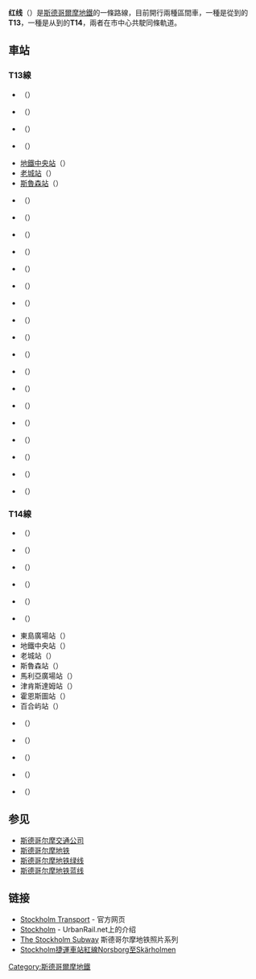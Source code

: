 {{请求翻译|sv}}
'''红线'''（{{lang-sv|'''Röda linjen'''}}）是[[斯德哥爾摩地鐵|斯德哥爾摩地鐵]]的一條路線，目前開行兩種區間車，一種是從{{Link-en|諾斯堡站|Norsborg metro station}}到{{Link-en|羅普斯田站|Ropsten metro station}}的'''T13'''，一種是从{{Link-en|福然根站|Fruängen metro station}}到{{Link-en|墨比中心站|Mörby centrum metro station}}的'''T14'''，兩者在市中心共駛同條軌道。

==車站==
===T13線===
*{{Link-en|羅普斯騰站|Ropsten metro station}}（{{lang|en|Ropsten}}）
*{{Link-sv|耶爾德特站|Gärdet (tunnelbanestation)}}（{{lang|en|Gärdet}}）
*{{Link-sv|卡爾拉廣場站|Karlaplan metro station}}（{{lang|en|Karlaplan}}）
*{{Link-sv|東島廣場站|Östermalmstorg (tunnelbanestation)}}（{{lang|en|Östermalmstorg}}）
*[[地鐵中央站_(斯德哥爾摩)|地鐵中央站]]（{{lang|en|T-Centralen}}）
*[[老城站_(斯德哥爾摩)|老城站]]（{{lang|en|Gamla stan}}）
*[[斯魯森站|斯魯森站]]（{{lang|en|Slussen}}）
*{{Link-sv|馬利亞廣場站|Mariatorget (tunnelbanestation)}}（{{lang|en|Mariatorget}}）
*{{Link-sv|津肯斯達姆站|Zinkensdamm (tunnelbanestation)}}（{{lang|en|Zinkensdamm}}）
*{{Link-sv|霍恩什圖站|Hornstull (tunnelbanestation)}}（{{lang|en|Hornstull}}）
*{{Link-sv|百合屿站|Liljeholmen (tunnelbanestation)}}（{{lang|en|Liljeholmen}}）
*{{Link-sv|阿斯普登站|Aspudden (tunnelbanestation)}}（{{lang|en|Aspudden}}）
*{{Link-sv|恩什贝里站|Örnsberg (tunnelbanestation)}}（{{lang|en|Örnsberg}}）
*{{Link-sv|阿克薩山站|Axelsberg (tunnelbanestation)}}（{{lang|en|Axelsberg}}）
*{{Link-sv|馬拉霍登站|Mälarhöjden (tunnelbanestation)}}（{{lang|en|Mälarhöjden}}）
*{{Link-sv|布列但站|Bredäng (tunnelbanestation)}}（{{lang|en|Bredäng}}）
*{{Link-sv|賽特拉站|Sätra (tunnelbanestation)}}（{{lang|en|Sätra}}）
*{{Link-sv|謝霍蒙站|Skärholmen (tunnelbanestation)}}（{{lang|en|Skärholmen}}）
*{{Link-sv|沃爾山站|Vårberg (tunnelbanestation)}}（{{lang|en|Vårberg}}）
*{{Link-sv|沃爾農莊站|Vårby gård (tunnelbanestation)}}（{{lang|en|Vårby gård}}）
*{{Link-sv|馬斯莫站|Masmo (tunnelbanestation)}}（{{lang|en|Masmo}}）
*{{Link-sv|菲夏站|Fittja (tunnelbanestation)}}（{{lang|en|Fittja}}）
*{{Link-sv|艾爾比站|Alby (tunnelbanestation)}}（{{lang|en|Alby}}）
*{{Link-sv|哈龍達站|Hallunda (tunnelbanestation)}}（{{lang|en|Hallunda}}）
*{{Link-en|諾斯堡站|Norsborg metro station}}（{{lang|en|Norsborg}}）

===T14線===
*{{Link-en|墨比中心站|Mörby centrum metro station}}（{{lang|en|Mörby centrum}}）
*{{Link-sv|丹德呂德醫院站|Danderyds sjukhus (tunnelbanestation)}}（{{lang|en|Danderyds sjukhus}}）
*{{Link-sv|貝里斯漢姆拉站|Bergshamra (tunnelbanestation)}}（{{lang|en|Bergshamra}}）
*{{Link-sv|大學站 (斯德哥爾摩)|Universitetet (tunnelbanestation)|斯德哥尔摩大學站}}（{{lang|en|Universitetet}}）
*{{Link-sv|皇家工學院站|Tekniska högskolan (tunnelbanestation)}}（{{lang|en|Tekniska högskolan}}）
*{{Link-sv|體育場站 (斯德哥爾摩)|Stadion metro station|體育場站}}（{{lang|en|Stadion}}）
*東島廣場站（{{lang|en|Östermalmstorg}}）
*地鐵中央站（{{lang|en|T-Centralen}}）
*老城站（{{lang|en|Gamla stan}}）
*斯魯森站（{{lang|en|Slussen}}）
*馬利亞廣場站（{{lang|en|Mariatorget}}）
*津肯斯達姆站（{{lang|en|Zinkensdamm}}）
*霍恩斯圖站（{{lang|en|Hornstull}}）
*百合屿站（{{lang|en|Liljeholmen}}）
*{{Link-sv|仲夏花環站|Midsommarkransen (tunnelbanestation)}}（{{lang|en|Midsommarkransen}}）
*{{Link-sv|電話廣場站|Telefonplan (tunnelbanestation)}}（{{lang|en|Telefonplan}}）
*{{Link-sv|海格斯騰索森站|Hägerstensåsen (tunnelbanestation)}}（{{lang|en|Hägerstensåsen}}）
*{{Link-sv|韋斯特托普站|Västertorp (tunnelbanestation)}}（{{lang|en|Västertorp}}）
*{{Link-en|福然根站|Fruängen metro station}}（{{lang|en|Fruängen}}）

== 参见 ==
* [[斯德哥尔摩交通公司|斯德哥尔摩交通公司]]
* [[斯德哥尔摩地铁|斯德哥尔摩地铁]]
* [[斯德哥尔摩地铁绿线|斯德哥尔摩地铁绿线]]
* [[斯德哥尔摩地铁蓝线|斯德哥尔摩地铁蓝线]]
== 链接 ==
{{Commons|Stockholm Tunnelbana}}
* [http://www.sl.se/english/ Stockholm Transport]{{Dead link}} - 官方网页
* [https://web.archive.org/web/20100720075823/http://www.urbanrail.net/eu/sto/stockhlm.htm Stockholm] - UrbanRail.net上的介绍
* [http://www.flickr.com/groups/369845@N20/pool The Stockholm Subway] {{Wayback|url=http://www.flickr.com/groups/369845@N20/pool |date=20170119113612 }}斯德哥尔摩地铁照片系列
* [http://www.wretch.cc/blog/shcheng/27372213 Stockholm捷運車站紅線Norsborg至Skärholmen]

{{斯德哥爾摩地鐵紅線}}
{{斯德哥尔摩轨道交通线路}}
[[Category:斯德哥爾摩地鐵|Category:斯德哥爾摩地鐵]]